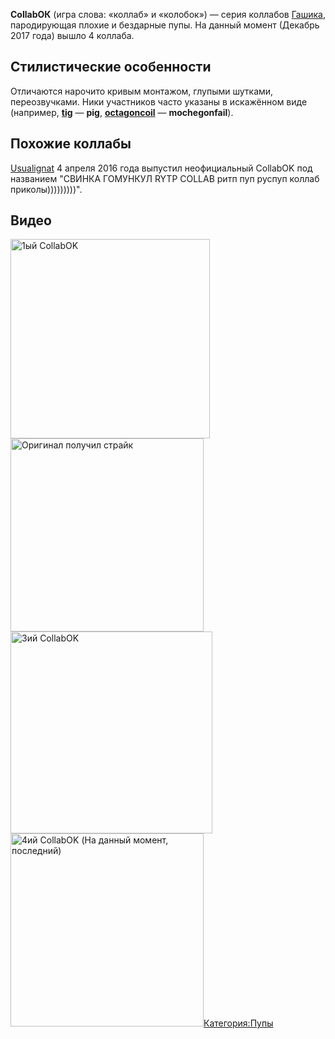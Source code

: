 '''CollabОК''' (игра слова: «коллаб» и «колобок») — серия коллабов [[Gashik|Гашика]], пародирующая плохие и бездарные пупы. На данный момент (Декабрь 2017 года) вышло 4 коллаба.

==Стилистические особенности==
Отличаются нарочито кривым монтажом, глупыми шутками, переозвучками. Ники участников часто указаны в искажённом виде (например, '''[[tig]]''' — '''pig''', '''[[octagoncoil]]''' — '''mochegonfail''').

==Похожие коллабы==
[[Usualignat]] 4 апреля 2016 года выпустил неофициальный CollabOK под названием "СВИНКА ГОМУНКУЛ RYTP COLLAB ритп пуп руспуп коллаб приколы)))))))))". 
==Видео==
[[File:RYTP CollabОК|left|thumb|319x319px|1ый CollabOK]]
[[File:CollabOK 2 - Перезалив (без Губки Боба)|thumb|309x309px|Оригинал получил страйк]]
[[File:CollabOK 3|left|thumb|323x323px|3ий CollabOK]][[File:CollabOK IV|thumb|309x309px|4ий CollabOK (На данный момент, последний)]][[Категория:Пупы]]